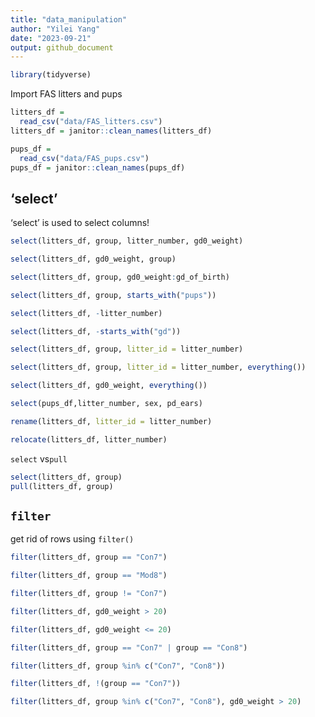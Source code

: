 ```yaml
---
title: "data_manipulation"
author: "Yilei Yang"
date: "2023-09-21"
output: github_document
---
```


```r
library(tidyverse)
```
Import FAS litters and pups

```r
litters_df = 
  read_csv("data/FAS_litters.csv")
litters_df = janitor::clean_names(litters_df)

pups_df = 
  read_csv("data/FAS_pups.csv")
pups_df = janitor::clean_names(pups_df)

```

## 'select'

'select' is used to select columns!

```r
select(litters_df, group, litter_number, gd0_weight)

select(litters_df, gd0_weight, group)

select(litters_df, group, gd0_weight:gd_of_birth)

select(litters_df, group, starts_with("pups"))

select(litters_df, -litter_number) 

select(litters_df, -starts_with("gd")) 

select(litters_df, group, litter_id = litter_number) 

select(litters_df, group, litter_id = litter_number, everything()) 

select(litters_df, gd0_weight, everything()) 

select(pups_df,litter_number, sex, pd_ears)
```

```r
rename(litters_df, litter_id = litter_number)

relocate(litters_df, litter_number)
```


`select` vs`pull`

```r
select(litters_df, group)
pull(litters_df, group)
```

## `filter`

get rid of rows using `filter()`

```r
filter(litters_df, group == "Con7")

filter(litters_df, group == "Mod8")

filter(litters_df, group != "Con7")

filter(litters_df, gd0_weight > 20)

filter(litters_df, gd0_weight <= 20)

filter(litters_df, group == "Con7" | group == "Con8")

filter(litters_df, group %in% c("Con7", "Con8"))

filter(litters_df, !(group == "Con7"))

filter(litters_df, group %in% c("Con7", "Con8"), gd0_weight > 20)

```

